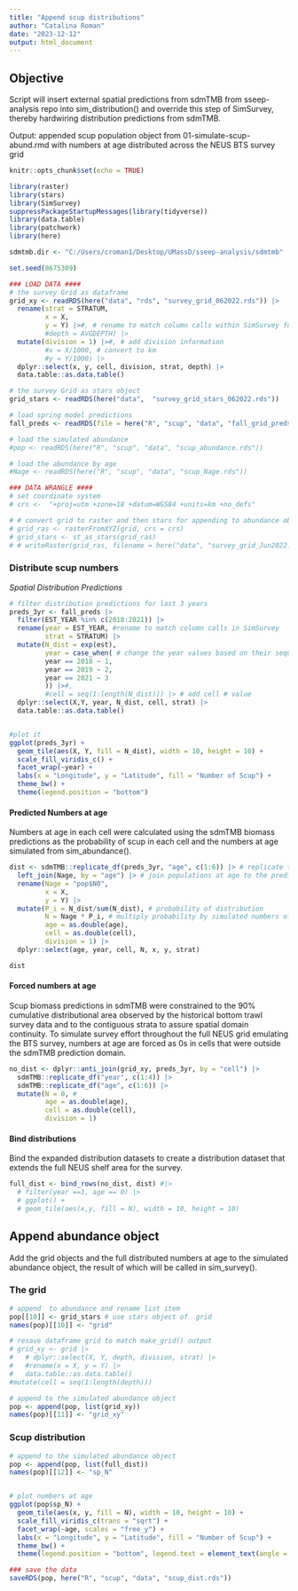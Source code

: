 ```yaml
---
title: "Append scup distributions"
author: "Catalina Roman"
date: "2023-12-12"
output: html_document
---
```


## Objective 
Script will insert external spatial predictions from sdmTMB from sseep-analysis repo into sim_distribution() and override this step of SimSurvey, thereby hardwiring distribution predictions from sdmTMB. 

Output: appended scup population object from 01-simulate-scup-abund.rmd with numbers at age distributed across the NEUS BTS survey grid 


```r
knitr::opts_chunk$set(echo = TRUE)

library(raster)
library(stars)
library(SimSurvey)
suppressPackageStartupMessages(library(tidyverse))
library(data.table)
library(patchwork)
library(here)

sdmtmb.dir <- "C:/Users/croman1/Desktop/UMassD/sseep-analysis/sdmtmb"

set.seed(8675309)
```


```r
### LOAD DATA ####
# the survey Grid as dataframe
grid_xy <- readRDS(here("data", "rds", "survey_grid_062022.rds")) |>
  rename(strat = STRATUM, 
         x = X, 
         y = Y) |>#, # rename to match column calls within SimSurvey functions
         #depth = AVGDEPTH) |>
  mutate(division = 1) |>#, # add division information
         #x = X/1000, # convert to km
         #y = Y/1000) |>
  dplyr::select(x, y, cell, division, strat, depth) |>
  data.table::as.data.table()

# the survey Grid as stars object
grid_stars <- readRDS(here("data",  "survey_grid_stars_062022.rds"))

# load spring model predictions
fall_preds <- readRDS(file = here("R", "scup", "data", "fall_grid_preds.rds"))

# load the simulated abundance
#pop <- readRDS(here("R", "scup", "data", "scup_abundance.rds"))

# load the abundance by age
#Nage <- readRDS(here("R", "scup", "data", "scup_Nage.rds"))

### DATA WRANGLE ####
# set coordinate system
# crs <-  "+proj=utm +zone=18 +datum=WGS84 +units=km +no_defs"

# # convert grid to raster and then stars for appending to abundance object
# grid_ras <- rasterFromXYZ(grid, crs = crs)
# grid_stars <- st_as_stars(grid_ras)
# # writeRaster(grid_ras, filename = here("data", "survey_grid_Jun2022.grd"))
```

### Distribute scup numbers 

_Spatial Distribution Predictions_ 

```r
# filter distribution predictions for last 3 years
preds_3yr <- fall_preds |>
  filter(EST_YEAR %in% c(2018:2021)) |>
  rename(year = EST_YEAR, #rename to match column calls in SimSurvey
         strat = STRATUM) |>
  mutate(N_dist = exp(est),
         year = case_when( # change the year values based on their sequence 
         year == 2018 ~ 1,
         year == 2019 ~ 2,
         year == 2021 ~ 3
         )) |>#,
         #cell = seq(1:length(N_dist))) |> # add cell # value 
  dplyr::select(X,Y, year, N_dist, cell, strat) |>
  data.table::as.data.table()


#plot it
ggplot(preds_3yr) +
  geom_tile(aes(X, Y, fill = N_dist), width = 10, height = 10) +
  scale_fill_viridis_c() +
  facet_wrap(~year) +
  labs(x = "Longitude", y = "Latitude", fill = "Number of Scup") +
  theme_bw() +
  theme(legend.position = "bottom")

```

#### Predicted Numbers at age

Numbers at age in each cell were calculated using the sdmTMB biomass predictions as the probability of scup in each cell and the numbers at age simulated from sim_abundance(). 
```r
dist <- sdmTMB::replicate_df(preds_3yr, "age", c(1:6)) |> # replicate the predictions over each age, so there are distributions for each age
  left_join(Nage, by = "age") |> # join populations at age to the predictions
  rename(Nage = "pop$N0",
         x = X,
         y = Y) |>
  mutate(P_i = N_dist/sum(N_dist), # probability of distribution
         N = Nage * P_i, # multiply probability by simulated numbers of age
         age = as.double(age),
         cell = as.double(cell), 
         division = 1) |>
  dplyr::select(age, year, cell, N, x, y, strat)

dist
```

#### Forced numbers at age

Scup biomass predictions in sdmTMB were constrained to the 90% cumulative distributional area observed by the historical bottom trawl survey data and to the contiguous strata to assure spatial domain continuity. To simulate survey effort throughout the full NEUS grid emulating the BTS survey, numbers at age are forced as 0s in cells that were outside the sdmTMB prediction domain. 
```r
no_dist <- dplyr::anti_join(grid_xy, preds_3yr, by = "cell") |>
  sdmTMB::replicate_df("year", c(1:4)) |>
  sdmTMB::replicate_df("age", c(1:6)) |>
  mutate(N = 0, #
         age = as.double(age),
         cell = as.double(cell), 
         division = 1) 
```

#### Bind distributions

Bind the expanded distribution datasets to create a distribution dataset that extends the full NEUS shelf area for the survey.
```r
full_dist <- bind_rows(no_dist, dist) #|>
  # filter(year ==1, age == 0) |>
  # ggplot() +
  # geom_tile(aes(x,y, fill = N), width = 10, height = 10)
```


## Append abundance object

Add the grid objects and the full distributed numbers at age to the simulated abundance object, the result of which will be called in sim_survey(). 

### The grid 
```r
# append  to abundance and rename list item
pop[[10]] <- grid_stars # use stars object of  grid
names(pop)[[10]] <- "grid"

# resave dataframe grid to match make_grid() output
# grid_xy <- grid |>
#   # dplyr::select(X, Y, depth, division, strat) |>
#   #rename(x = X, y = Y) |>
#   data.table::as.data.table()
#mutate(cell = seq(1:length(depth)))

# append to the simulated abundance object
pop <- append(pop, list(grid_xy))
names(pop)[[11]] <- "grid_xy"

```


### Scup distribution
```r
# append to the simulated abundance object
pop <- append(pop, list(full_dist))
names(pop)[[12]] <- "sp_N"


# plot numbers at age
ggplot(pop$sp_N) +
  geom_tile(aes(x, y, fill = N), width = 10, height = 10) +
  scale_fill_viridis_c(trans = "sqrt") +
  facet_wrap(~age, scales = "free_y") +
  labs(x = "Longitude", y = "Latitude", fill = "Number of Scup") +
  theme_bw() +
  theme(legend.position = "bottom", legend.text = element_text(angle = 45))

```


```r
### save the data
saveRDS(pop, here("R", "scup", "data", "scup_dist.rds"))

```

